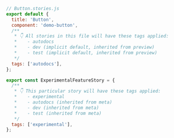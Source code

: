 ```js
// Button.stories.js
export default {
  title: 'Button',
  component: 'demo-button',
  /**
   * 👇 All stories in this file will have these tags applied:
   *    - autodocs
   *    - dev (implicit default, inherited from preview)
   *    - test (implicit default, inherited from preview)
   */
  tags: ['autodocs'],
};

export const ExperimentalFeatureStory = {
  /**
   * 👇 This particular story will have these tags applied:
   *    - experimental
   *    - autodocs (inherited from meta)
   *    - dev (inherited from meta)
   *    - test (inherited from meta)
   */
  tags: ['experimental'],
};
```
